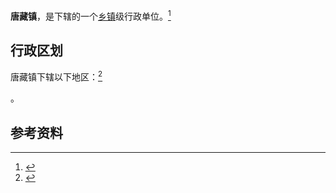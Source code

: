 {{中国乡级行政区|61/03/30/105/000}}

'''唐藏镇'''，是{{PRC admin/fullname|61/03/30/105/000|3}}下辖的一个[[乡镇|乡镇]]级行政单位。<ref>{{PRC admin/ref sgc|{{PRC admin/parent|61/03/30/105/000}}}}</ref>

== 行政区划 ==

唐藏镇下辖以下地区：<ref>{{PRC admin/ref sgc|61/03/30/105/000}}</ref>

{{PRC admin/children|61/03/30/105/000}}。

== 参考资料 ==

{{reflist}}

{{行政区划小作品}}
{{PRC admin/navcat|61/03/30/105/000}}